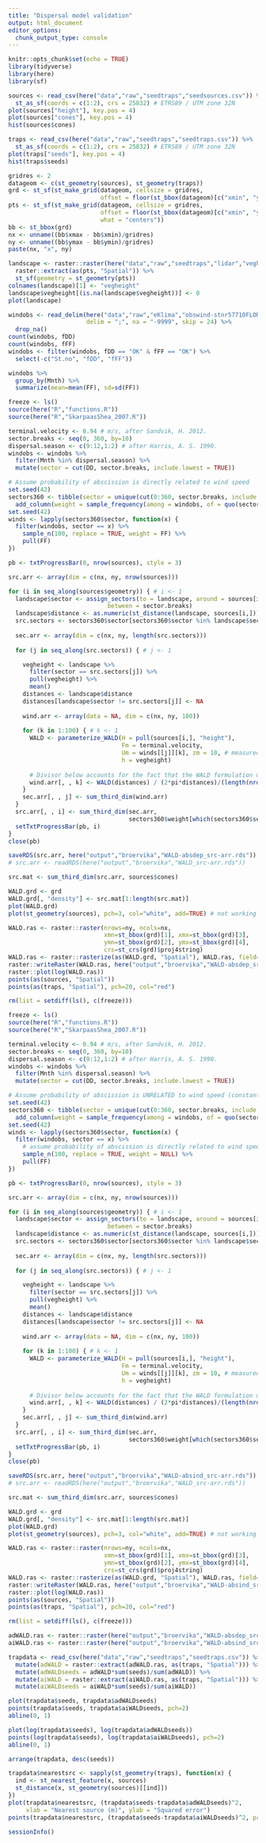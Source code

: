 ```yaml
---
title: "Dispersal model validation"
output: html_document 
editor_options: 
  chunk_output_type: console
---
```


```r
knitr::opts_chunk$set(echo = TRUE)
library(tidyverse)
library(here)
library(sf)
```

```r
sources <- read_csv(here("data","raw","seedtraps","seedsources.csv")) %>% 
  st_as_sf(coords = c(1:2), crs = 25832) # ETRS89 / UTM zone 32N
plot(sources["height"], key.pos = 4)
plot(sources["cones"], key.pos = 4)
hist(sources$cones)

traps <- read_csv(here("data","raw","seedtraps","seedtraps.csv")) %>% 
  st_as_sf(coords = c(1:2), crs = 25832) # ETRS89 / UTM zone 32N
plot(traps["seeds"], key.pos = 4)
hist(traps$seeds)
```

```r
gridres <- 2
datageom <- c(st_geometry(sources), st_geometry(traps))
grd <- st_sf(st_make_grid(datageom, cellsize = gridres, 
                          offset = floor(st_bbox(datageom)[c("xmin", "ymin")])))
pts <- st_sf(st_make_grid(datageom, cellsize = gridres,
                          offset = floor(st_bbox(datageom)[c("xmin", "ymin")]),
                          what = "centers"))
bb <- st_bbox(grd)
nx <- unname((bb$xmax - bb$xmin)/gridres)
ny <- unname((bb$ymax - bb$ymin)/gridres)
paste(nx, "x", ny)
```

```r
landscape <- raster::raster(here("data","raw","seedtraps","lidar","vegheight.tif")) %>% 
  raster::extract(as(pts, "Spatial")) %>% 
  st_sf(geometry = st_geometry(pts)) 
colnames(landscape)[1] <- "vegheight"
landscape$vegheight[(is.na(landscape$vegheight))] <- 0 
plot(landscape)
```

```r
windobs <- read_delim(here("data","raw","eKlima","obswind-stnr57710FLORO-20190604.txt"), 
                      delim = ";", na = "-9999", skip = 24) %>% 
  drop_na()
count(windobs, fDD)
count(windobs, fFF)
windobs <- filter(windobs, fDD == "OK" & fFF == "OK") %>% 
  select(-c("St.no", "fDD", "fFF"))

windobs %>% 
  group_by(Mnth) %>% 
  summarize(mean=mean(FF), sd=sd(FF))
```

```r
freeze <- ls()
source(here("R","functions.R"))
source(here("R","SkarpaasShea_2007.R"))

terminal.velocity <- 0.94 # m/s, after Sandvik, H. 2012.
sector.breaks <- seq(0, 360, by=10)
dispersal.season <- c(9:12,1:2) # after Harris, A. S. 1990.
windobs <- windobs %>% 
  filter(Mnth %in% dispersal.season) %>% 
  mutate(sector = cut(DD, sector.breaks, include.lowest = TRUE))

# Assume probability of abscission is directly related to wind speed
set.seed(42)
sectors360 <- tibble(sector = unique(cut(0:360, sector.breaks, include.lowest = TRUE))) %>% 
  add_column(weight = sample_frequency(among = windobs, of = quo(sector), weightedby = quo(FF)))
set.seed(42)
winds <- lapply(sectors360$sector, function(x) {
  filter(windobs, sector == x) %>% 
    sample_n(100, replace = TRUE, weight = FF) %>% 
    pull(FF)
})

pb <- txtProgressBar(0, nrow(sources), style = 3)

src.arr <- array(dim = c(nx, ny, nrow(sources)))

for (i in seq_along(sources$geometry)) { # i <- 1
  landscape$sector <- assign_sectors(to = landscape, around = sources[i, ], 
                            between = sector.breaks)
  landscape$distance <- as.numeric(st_distance(landscape, sources[i,]))
  src.sectors <- sectors360$sector[sectors360$sector %in% landscape$sector]
  
  sec.arr <- array(dim = c(nx, ny, length(src.sectors)))
  
  for (j in seq_along(src.sectors)) { # j <- 1

    vegheight <- landscape %>% 
      filter(sector == src.sectors[j]) %>% 
      pull(vegheight) %>% 
      mean()
    distances <- landscape$distance
    distances[landscape$sector != src.sectors[j]] <- NA
    
    wind.arr <- array(data = NA, dim = c(nx, ny, 100))
    
    for (k in 1:100) { # k <- 1
      WALD <- parameterize_WALD(H = pull(sources[i,], "height"), 
                                Fm = terminal.velocity,
                                Um = winds[[j]][k], zm = 10, # measured 10 m above ground at station 
                                h = vegheight)
      
      # Divisor below accounts for the fact that the WALD formulation used here is the "dispersal DISTANCE kernel" (see eq. 15.3 in Nathan 2012). Essentially, far cells are reduced relative to close cells, because the distance kernel is spread over a wider sector at distance.
      wind.arr[, , k] <- WALD(distances) / (2*pi*distances)/(length(nrow(sectors360)))
    }
    sec.arr[, , j] <- sum_third_dim(wind.arr)
  }
  src.arr[, , i] <- sum_third_dim(sec.arr, 
                                  sectors360$weight[which(sectors360$sector %in% src.sectors)])
  setTxtProgressBar(pb, i)
}      
close(pb)

saveRDS(src.arr, here("output","broervika","WALD-absdep_src-arr.rds"))      
# src.arr <- readRDS(here("output","broervika","WALD_src-arr.rds"))

src.mat <- sum_third_dim(src.arr, sources$cones)

WALD.grd <- grd
WALD.grd[, "density"] <- src.mat[1:length(src.mat)]
plot(WALD.grd)
plot(st_geometry(sources), pch=3, col="white", add=TRUE) # not working

WALD.ras <- raster::raster(nrows=ny, ncols=nx, 
                           xmn=st_bbox(grd)[1], xmx=st_bbox(grd)[3], 
                           ymn=st_bbox(grd)[2], ymx=st_bbox(grd)[4],
                           crs=st_crs(grd)$proj4string)
WALD.ras <- raster::rasterize(as(WALD.grd, "Spatial"), WALD.ras, field="density")
raster::writeRaster(WALD.ras, here("output","broervika","WALD-absdep_src-ras.tif"))
raster::plot(log(WALD.ras))
points(as(sources, "Spatial"))
points(as(traps, "Spatial"), pch=20, col="red")

rm(list = setdiff(ls(), c(freeze)))
```

```r
freeze <- ls()
source(here("R","functions.R"))
source(here("R","SkarpaasShea_2007.R"))

terminal.velocity <- 0.94 # m/s, after Sandvik, H. 2012.
sector.breaks <- seq(0, 360, by=10)
dispersal.season <- c(9:12,1:2) # after Harris, A. S. 1990.
windobs <- windobs %>% 
  filter(Mnth %in% dispersal.season) %>% 
  mutate(sector = cut(DD, sector.breaks, include.lowest = TRUE))

# Assume probability of abscission is UNRELATED to wind speed (constant)
set.seed(42)
sectors360 <- tibble(sector = unique(cut(0:360, sector.breaks, include.lowest = TRUE))) %>% 
  add_column(weight = sample_frequency(among = windobs, of = quo(sector), weightedby = NULL))
set.seed(42)
winds <- lapply(sectors360$sector, function(x) {
  filter(windobs, sector == x) %>% 
    # assume probability of abscission is directly related to wind speed
    sample_n(100, replace = TRUE, weight = NULL) %>% 
    pull(FF)
})

pb <- txtProgressBar(0, nrow(sources), style = 3)

src.arr <- array(dim = c(nx, ny, nrow(sources)))

for (i in seq_along(sources$geometry)) { # i <- 1
  landscape$sector <- assign_sectors(to = landscape, around = sources[i, ], 
                            between = sector.breaks)
  landscape$distance <- as.numeric(st_distance(landscape, sources[i,]))
  src.sectors <- sectors360$sector[sectors360$sector %in% landscape$sector]
  
  sec.arr <- array(dim = c(nx, ny, length(src.sectors)))
  
  for (j in seq_along(src.sectors)) { # j <- 1

    vegheight <- landscape %>% 
      filter(sector == src.sectors[j]) %>% 
      pull(vegheight) %>% 
      mean()
    distances <- landscape$distance
    distances[landscape$sector != src.sectors[j]] <- NA
    
    wind.arr <- array(data = NA, dim = c(nx, ny, 100))
    
    for (k in 1:100) { # k <- 1
      WALD <- parameterize_WALD(H = pull(sources[i,], "height"), 
                                Fm = terminal.velocity,
                                Um = winds[[j]][k], zm = 10, # measured 10 m above ground at station 
                                h = vegheight)
      
      # Divisor below accounts for the fact that the WALD formulation used here is the "dispersal DISTANCE kernel" (see eq. 15.3 in Nathan 2012). Essentially, far cells are reduced relative to close cells, because the distance kernel is spread over a wider sector at distance.
      wind.arr[, , k] <- WALD(distances) / (2*pi*distances)/(length(nrow(sectors360)))
    }
    sec.arr[, , j] <- sum_third_dim(wind.arr)
  }
  src.arr[, , i] <- sum_third_dim(sec.arr, 
                                  sectors360$weight[which(sectors360$sector %in% src.sectors)])
  setTxtProgressBar(pb, i)
}      
close(pb)

saveRDS(src.arr, here("output","broervika","WALD-absind_src-arr.rds"))      
# src.arr <- readRDS(here("output","broervika","WALD_src-arr.rds"))

src.mat <- sum_third_dim(src.arr, sources$cones)

WALD.grd <- grd
WALD.grd[, "density"] <- src.mat[1:length(src.mat)]
plot(WALD.grd)
plot(st_geometry(sources), pch=3, col="white", add=TRUE) # not working

WALD.ras <- raster::raster(nrows=ny, ncols=nx, 
                           xmn=st_bbox(grd)[1], xmx=st_bbox(grd)[3], 
                           ymn=st_bbox(grd)[2], ymx=st_bbox(grd)[4],
                           crs=st_crs(grd)$proj4string)
WALD.ras <- raster::rasterize(as(WALD.grd, "Spatial"), WALD.ras, field="density")
raster::writeRaster(WALD.ras, here("output","broervika","WALD-absind_src-ras.tif"))
raster::plot(log(WALD.ras))
points(as(sources, "Spatial"))
points(as(traps, "Spatial"), pch=20, col="red")

rm(list = setdiff(ls(), c(freeze)))
```

```r
adWALD.ras <- raster::raster(here("output","broervika","WALD-absdep_src-ras.tif"))
aiWALD.ras <- raster::raster(here("output","broervika","WALD-absind_src-ras.tif"))

trapdata <- read_csv(here("data","raw","seedtraps","seedtraps.csv")) %>% 
  mutate(adWALD = raster::extract(adWALD.ras, as(traps, "Spatial"))) %>% 
  mutate(adWALDseeds = adWALD*sum(seeds)/sum(adWALD)) %>% 
  mutate(aiWALD = raster::extract(aiWALD.ras, as(traps, "Spatial"))) %>% 
  mutate(aiWALDseeds = aiWALD*sum(seeds)/sum(aiWALD))

plot(trapdata$seeds, trapdata$adWALDseeds)
points(trapdata$seeds, trapdata$aiWALDseeds, pch=2)
abline(0, 1)

plot(log(trapdata$seeds), log(trapdata$adWALDseeds))
points(log(trapdata$seeds), log(trapdata$aiWALDseeds), pch=2)
abline(0, 1)

arrange(trapdata, desc(seeds))

trapdata$nearestsrc <- sapply(st_geometry(traps), function(x) {
  ind <- st_nearest_feature(x, sources)
  st_distance(x, st_geometry(sources)[[ind]])
})
plot(trapdata$nearestsrc, (trapdata$seeds-trapdata$adWALDseeds)^2, 
     xlab = "Nearest source (m)", ylab = "Squared error")
points(trapdata$nearestsrc, (trapdata$seeds-trapdata$aiWALDseeds)^2, pch=2)
```

```r
sessionInfo()
```